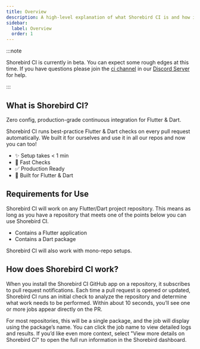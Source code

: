 ```yaml
---
title: Overview
description: A high-level explanation of what Shorebird CI is and how it works.
sidebar:
  label: Overview
  order: 1
---
```


:::note

Shorebird CI is currently in beta. You can expect some rough edges at this time.
If you have questions please join the
[ci channel](https://discord.com/channels/1030243211995791380/1395167987211833456)
in our [Discord Server](https://discord.gg/shorebird) for help.

:::

## What is Shorebird CI?

Zero config, production-grade continuous integration for Flutter & Dart.

Shorebird CI runs best-practice Flutter & Dart checks on every pull request
automatically. We built it for ourselves and use it in all our repos and now you
can too!

- ✨ Setup takes < 1 min
- 🚀 Fast Checks
- ✅ Production Ready
- 💙 Built for Flutter & Dart

## Requirements for Use

Shorebird CI will work on any Flutter/Dart project repository. This means as
long as you have a repository that meets one of the points below you can use
Shorebird CI.

- Contains a Flutter application
- Contains a Dart package

Shorebird CI will also work with mono-repo setups.

## How does Shorebird CI work?

When you install the Shorebird CI GitHub app on a repository, it subscribes to
pull request notifications. Each time a pull request is opened or updated,
Shorebird CI runs an initial check to analyze the repository and determine what
work needs to be performed. Within about 10 seconds, you’ll see one or more jobs
appear directly on the PR.

For most repositories, this will be a single package, and the job will display
using the package’s name. You can click the job name to view detailed logs and
results. If you’d like even more context, select "View more details on Shorebird
CI" to open the full run information in the Shorebird dashboard.
